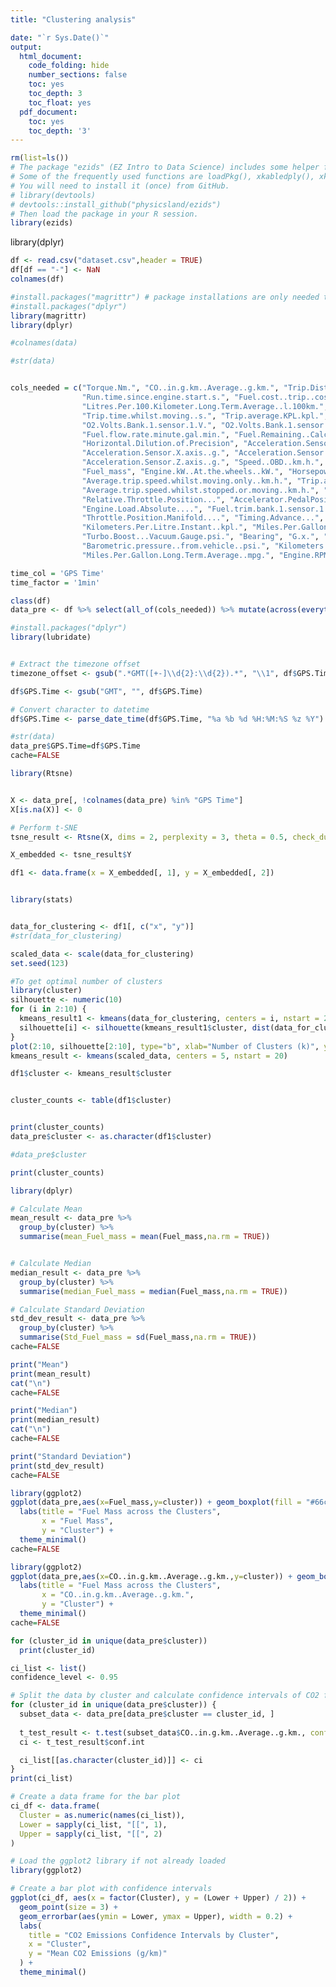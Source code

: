 ```yaml
---
title: "Clustering analysis"

date: "`r Sys.Date()`"
output:
  html_document:
    code_folding: hide
    number_sections: false
    toc: yes
    toc_depth: 3
    toc_float: yes
  pdf_document:
    toc: yes
    toc_depth: '3'
---
```



  
```r
rm(list=ls())
# The package "ezids" (EZ Intro to Data Science) includes some helper functions we developed for the course. 
# Some of the frequently used functions are loadPkg(), xkabledply(), xkablesummary(), uzscale(), etc.
# You will need to install it (once) from GitHub.
# library(devtools)
# devtools::install_github("physicsland/ezids")
# Then load the package in your R session.
library(ezids)
```



library(dplyr)
```r
df <- read.csv("dataset.csv",header = TRUE)
df[df == "-"] <- NaN
colnames(df)

```
```r
#install.packages("magrittr") # package installations are only needed the first time you use it
#install.packages("dplyr")    
library(magrittr) 
library(dplyr)

#colnames(data)

#str(data)


cols_needed = c("Torque.Nm.", "CO..in.g.km..Average..g.km.", "Trip.Distance.km.", 
                "Run.time.since.engine.start.s.", "Fuel.cost..trip..cost.", "Engine.Coolant.Temperature..C.", 
                "Litres.Per.100.Kilometer.Long.Term.Average..l.100km.", "Trip.Time.Since.journey.start..s.", 
                "Trip.time.whilst.moving..s.", "Trip.average.KPL.kpl.", "Fuel.Trim.Bank.1.Long.Term...", 
                "O2.Volts.Bank.1.sensor.1.V.", "O2.Volts.Bank.1.sensor.2.V.", "Fuel.flow.rate.hour.gal.hr.", 
                "Fuel.flow.rate.minute.gal.min.", "Fuel.Remaining..Calculated.from.vehicle.profile....", 
                "Horizontal.Dilution.of.Precision", "Acceleration.Sensor.Total..g.", 
                "Acceleration.Sensor.X.axis..g.", "Acceleration.Sensor.Y.axis..g.", 
                "Acceleration.Sensor.Z.axis..g.", "Speed..OBD..km.h.", "Trip.time.whilst.stationary..s.",
                "Fuel_mass", "Engine.kW..At.the.wheels..kW.", "Horsepower..At.the.wheels..hp.", 
                "Average.trip.speed.whilst.moving.only..km.h.", "Trip.average.Litres.100.KM.l.100km.", 
                "Average.trip.speed.whilst.stopped.or.moving..km.h.", "Absolute.Throttle.Position.B...", 
                "Relative.Throttle.Position...", "Accelerator.PedalPosition.D...", "Accelerator.PedalPosition.E...", 
                "Engine.Load.Absolute....", "Fuel.trim.bank.1.sensor.1...","Fuel.Trim.Bank.1.Short.Term...", 
                "Throttle.Position.Manifold....", "Timing.Advance...", "Voltage..Control.Module..V.", "Engine.Load...",
                "Kilometers.Per.Litre.Instant..kpl.", "Miles.Per.Gallon.Instant..mpg.", "Intake.Manifold.Pressure.psi.", 
                "Turbo.Boost...Vacuum.Gauge.psi.", "Bearing", "G.x.", "G.y.", "G.z.", "G.calibrated.", 
                "Barometric.pressure..from.vehicle..psi.", "Kilometers.Per.Litre.Long.Term.Average..kpl.", 
                "Miles.Per.Gallon.Long.Term.Average..mpg.", "Engine.RPM.rpm.", "Intake.Air.Temperature..C.")

time_col = 'GPS Time'
time_factor = '1min'

class(df)
data_pre <- df %>% select(all_of(cols_needed)) %>% mutate(across(everything(), as.numeric))

```
```r
#install.packages("dplyr") 
library(lubridate)


# Extract the timezone offset
timezone_offset <- gsub(".*GMT([+-]\\d{2}:\\d{2}).*", "\\1", df$GPS.Time)

df$GPS.Time <- gsub("GMT", "", df$GPS.Time)

# Convert character to datetime
df$GPS.Time <- parse_date_time(df$GPS.Time, "%a %b %d %H:%M:%S %z %Y")

#str(data)
data_pre$GPS.Time=df$GPS.Time
cache=FALSE
```

```r
library(Rtsne)


X <- data_pre[, !colnames(data_pre) %in% "GPS Time"]
X[is.na(X)] <- 0

# Perform t-SNE
tsne_result <- Rtsne(X, dims = 2, perplexity = 3, theta = 0.5, check_duplicates = FALSE)

X_embedded <- tsne_result$Y

df1 <- data.frame(x = X_embedded[, 1], y = X_embedded[, 2])



```

```r
library(stats)


data_for_clustering <- df1[, c("x", "y")]
#str(data_for_clustering)

scaled_data <- scale(data_for_clustering)
set.seed(123)

#To get optimal number of clusters
library(cluster)
silhouette <- numeric(10)
for (i in 2:10) {
  kmeans_result1 <- kmeans(data_for_clustering, centers = i, nstart = 20)
  silhouette[i] <- silhouette(kmeans_result1$cluster, dist(data_for_clustering))
}
plot(2:10, silhouette[2:10], type="b", xlab="Number of Clusters (k)", ylab="Silhouette Score")
kmeans_result <- kmeans(scaled_data, centers = 5, nstart = 20)

df1$cluster <- kmeans_result$cluster


cluster_counts <- table(df1$cluster)


print(cluster_counts)
data_pre$cluster <- as.character(df1$cluster)

#data_pre$cluster

```

```r
print(cluster_counts)
```

```r
library(dplyr)

# Calculate Mean
mean_result <- data_pre %>%
  group_by(cluster) %>%
  summarise(mean_Fuel_mass = mean(Fuel_mass,na.rm = TRUE))


# Calculate Median
median_result <- data_pre %>%
  group_by(cluster) %>%
  summarise(median_Fuel_mass = median(Fuel_mass,na.rm = TRUE))

# Calculate Standard Deviation
std_dev_result <- data_pre %>%
  group_by(cluster) %>%
  summarise(Std_Fuel_mass = sd(Fuel_mass,na.rm = TRUE))
cache=FALSE
```

```r
print("Mean")
print(mean_result)
cat("\n")
cache=FALSE
```

```r
print("Median")
print(median_result)
cat("\n")
cache=FALSE
```

```r
print("Standard Deviation")
print(std_dev_result)
cache=FALSE
```
```r
library(ggplot2)
ggplot(data_pre,aes(x=Fuel_mass,y=cluster)) + geom_boxplot(fill = "#66c2a5", color = "#7570b3") + 
  labs(title = "Fuel Mass across the Clusters",
       x = "Fuel Mass",
       y = "Cluster") +  
  theme_minimal() 
cache=FALSE
```

```r
library(ggplot2)
ggplot(data_pre,aes(x=CO..in.g.km..Average..g.km.,y=cluster)) + geom_boxplot(fill = "#66c2a5", color = "#7570b3") + 
  labs(title = "Fuel Mass across the Clusters",
       x = "CO..in.g.km..Average..g.km.",
       y = "Cluster") +  
  theme_minimal() 
cache=FALSE
```

```r
for (cluster_id in unique(data_pre$cluster))
  print(cluster_id)
```

```r
ci_list <- list()
confidence_level <- 0.95

# Split the data by cluster and calculate confidence intervals of CO2 for each cluster
for (cluster_id in unique(data_pre$cluster)) {
  subset_data <- data_pre[data_pre$cluster == cluster_id, ]
  
  t_test_result <- t.test(subset_data$CO..in.g.km..Average..g.km., conf.level = confidence_level)
  ci <- t_test_result$conf.int

  ci_list[[as.character(cluster_id)]] <- ci
}
print(ci_list)
```

```r
# Create a data frame for the bar plot
ci_df <- data.frame(
  Cluster = as.numeric(names(ci_list)),
  Lower = sapply(ci_list, "[[", 1),
  Upper = sapply(ci_list, "[[", 2)
)

# Load the ggplot2 library if not already loaded
library(ggplot2)

# Create a bar plot with confidence intervals
ggplot(ci_df, aes(x = factor(Cluster), y = (Lower + Upper) / 2)) +
  geom_point(size = 3) +
  geom_errorbar(aes(ymin = Lower, ymax = Upper), width = 0.2) +
  labs(
    title = "CO2 Emissions Confidence Intervals by Cluster",
    x = "Cluster",
    y = "Mean CO2 Emissions (g/km)"
  ) +
  theme_minimal()
```



